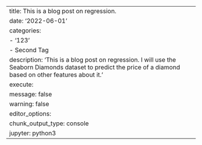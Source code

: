 ---
title: This is a blog post on regression. 
date: '2022-06-01'
categories:
  - '123'
  - Second Tag
description: 'This is a blog post on regression. I will use the Seaborn Diamonds dataset to predict the price of a diamond based on other features about it.' 
execute:
  message: false
  warning: false
editor_options:
  chunk_output_type: console
jupyter: python3
---